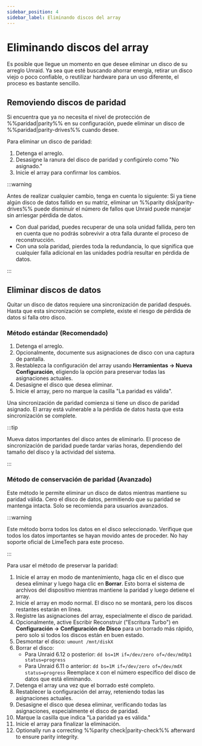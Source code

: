 ```yaml
---
sidebar_position: 4
sidebar_label: Eliminando discos del array
---
```


# Eliminando discos del array

Es posible que llegue un momento en que desee eliminar un disco de su arreglo Unraid. Ya sea que esté buscando ahorrar energía, retirar un disco viejo o poco confiable, o reutilizar hardware para un uso diferente, el proceso es bastante sencillo.

## Removiendo discos de paridad

Si encuentra que ya no necesita el nivel de protección de %%paridad|parity%% en su configuración, puede eliminar un disco de %%paridad|parity-drives%% cuando desee.

Para eliminar un disco de paridad:

1. Detenga el arreglo.
2. Desasigne la ranura del disco de paridad y configúrelo como "No asignado."
3. Inicie el array para confirmar los cambios.

:::warning

Antes de realizar cualquier cambio, tenga en cuenta lo siguiente: Si ya tiene algún disco de datos fallido en su matriz, eliminar un %%parity disk|parity-drives%% puede disminuir el número de fallos que Unraid puede manejar sin arriesgar pérdida de datos.

- Con dual paridad, puedes recuperar de una sola unidad fallida, pero ten en cuenta que no podrás sobrevivir a otra falla durante el proceso de reconstrucción.
- Con una sola paridad, pierdes toda la redundancia, lo que significa que cualquier falla adicional en las unidades podría resultar en pérdida de datos.

:::

## Eliminar discos de datos

Quitar un disco de datos requiere una sincronización de paridad después. Hasta que esta sincronización se complete, existe el riesgo de pérdida de datos si falla otro disco.

### Método estándar (Recomendado)

1. Detenga el arreglo.
2. Opcionalmente, documente sus asignaciones de disco con una captura de pantalla.
3. Restablezca la configuración del array usando **Herramientas → Nueva Configuración**, eligiendo la opción para preservar todas las asignaciones actuales.
4. Desasigne el disco que desea eliminar.
5. Inicie el array, pero no marque la casilla "La paridad es válida".

Una sincronización de paridad comienza si tiene un disco de paridad asignado. El array está vulnerable a la pérdida de datos hasta que esta sincronización se complete.

:::tip

Mueva datos importantes del disco antes de eliminarlo. El proceso de sincronización de paridad puede tardar varias horas, dependiendo del tamaño del disco y la actividad del sistema.

:::

### Método de conservación de paridad (Avanzado)

Este método le permite eliminar un disco de datos mientras mantiene su paridad válida. Cero el disco de datos, permitiendo que su paridad se mantenga intacta. Solo se recomienda para usuarios avanzados.

:::warning

Este método borra todos los datos en el disco seleccionado. Verifique que todos los datos importantes se hayan movido antes de proceder. No hay soporte oficial de LimeTech para este proceso.

:::

Para usar el método de preservar la paridad:

1. Inicie el array en modo de mantenimiento, haga clic en el disco que desea eliminar y luego haga clic en **Borrar**. Esto borra el sistema de archivos del dispositivo mientras mantiene la paridad y luego detiene el array.
2. Inicie el array en modo normal. El disco no se montará, pero los discos restantes estarán en línea.
3. Registre las asignaciones del array, especialmente el disco de paridad.
4. Opcionalmente, active Escribir Reconstruir ("Escritura Turbo") en **Configuración → Configuración de Disco** para un borrado más rápido, pero solo si todos los discos están en buen estado.
5. Desmontar el disco: `umount /mnt/diskX`
6. Borrar el disco:
   - Para Unraid 6.12 o posterior: `dd bs=1M if=/dev/zero of=/dev/mdXp1 status=progress`
   - Para Unraid 6.11 o anterior: `dd bs=1M if=/dev/zero of=/dev/mdX status=progress`
   Reemplace `X` con el número específico del disco de datos que está eliminando.
7. Detenga el array una vez que el borrado esté completo.
8. Restablecer la configuración del array, reteniendo todas las asignaciones actuales.
9. Desasigne el disco que desea eliminar, verificando todas las asignaciones, especialmente el disco de paridad.
10. Marque la casilla que indica "La paridad ya es válida."
11. Inicie el array para finalizar la eliminación.
12. Optionally run a correcting %%parity check|parity-check%% afterward to ensure parity integrity.
